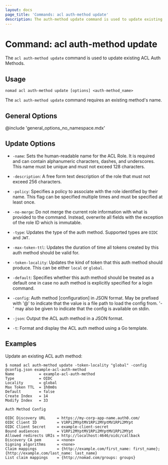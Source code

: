 ```yaml
---
layout: docs
page_title: 'Commands: acl auth-method update'
description: The auth-method update command is used to update existing ACL Auth Methods.
---
```


# Command: acl auth-method update

The `acl auth-method update` command is used to update existing ACL Auth Methods.

## Usage

```plaintext
nomad acl auth-method update [options] <auth-method_name>
```

The `acl auth-method update` command requires an existing method's name.

## General Options

@include 'general_options_no_namespace.mdx'

## Update Options

- `-name`: Sets the human-readable name for the ACL Role. It is required and
  can contain alphanumeric characters, dashes, and underscores. This name must
  be unique and must not exceed 128 characters.

- `-description`: A free form text description of the role that must not exceed
  256 characters.

- `-policy`: Specifies a policy to associate with the role identified by their
  name. This flag can be specified multiple times and must be specified at
  least once.

- `-no-merge`: Do not merge the current role information with what is provided
  to the command. Instead, overwrite all fields with the exception of the role
  ID which is immutable.

- `-type`: Updates the type of the auth method. Supported types are `OIDC` and `JWT`.

- `-max-token-ttl`: Updates the duration of time all tokens created by this auth
  method should be valid for.

- `-token-locality`: Updates the kind of token that this auth method should
  produce. This can be either `local` or `global`.

- `-default`: Specifies whether this auth method should be treated as a default
  one in case no auth method is explicitly specified for a login command.

- `-config`: Auth method [configuration] in JSON format. May be prefixed with '@'
  to indicate that the value is a file path to load the config from. '-' may also
  be given to indicate that the config is available on stdin.

- `-json`: Output the ACL auth method in a JSON format.

- `-t`: Format and display the ACL auth method using a Go template.

## Examples

Update an existing ACL auth method:

```shell-session
$ nomad acl auth-method update -token-locality "global" -config @config.json example-acl-auth-method
Name           = example-acl-auth-method
Type           = OIDC
Locality       = global
Max Token TTL  = 1h0m0s
Default        = false
Create Index   = 14
Modify Index   = 33

Auth Method Config

OIDC Discovery URL     = https://my-corp-app-name.auth0.com/
OIDC Client ID         = V1RPi2MYptMV1RPi2MYptMV1RPi2MYpt
OIDC Client Secret     = example-client-secret
Bound audiences        = V1RPi2MYptMV1RPi2MYptMV1RPi2MYpt
Allowed redirects URIs = http://localhost:4646/oidc/callback
Discovery CA pem       = <none>
Signing algorithms     = <none>
Claim mappings         = {http://example.com/first_name: first_name}; {http://example.com/last_name: last_name}
List claim mappings    = {http://nomad.com/groups: groups}
```
